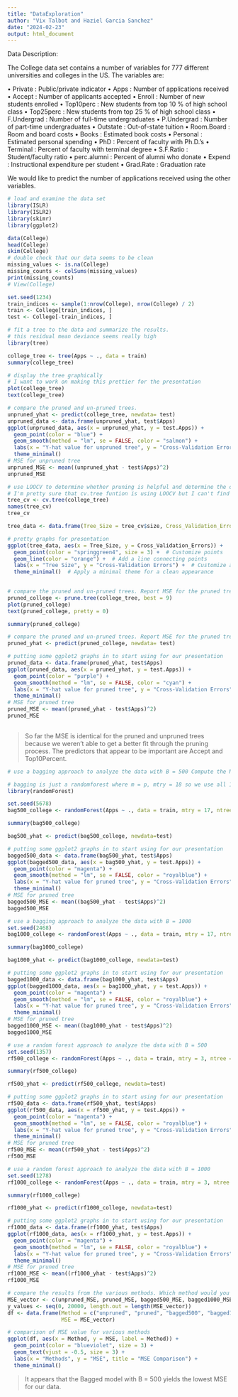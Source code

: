 ```yaml
---
title: "DataExploration"
author: "Vix Talbot and Haziel Garcia Sanchez"
date: "2024-02-23"
output: html_document
---
```

Data Description:

The College data set contains a number of variables for 777 different universities and colleges in the US. 
The variables are:

• Private : Public/private indicator
• Apps : Number of applications received
• Accept : Number of applicants accepted
• Enroll : Number of new students enrolled
• Top10perc : New students from top 10 % of high school class 
• Top25perc : New students from top 25 % of high school class 
• F.Undergrad : Number of full-time undergraduates
• P.Undergrad : Number of part-time undergraduates
• Outstate : Out-of-state tuition
• Room.Board : Room and board costs
• Books : Estimated book costs
• Personal : Estimated personal spending
• PhD : Percent of faculty with Ph.D.’s
• Terminal : Percent of faculty with terminal degree 
• S.F.Ratio : Student/faculty ratio
• perc.alumni : Percent of alumni who donate
• Expend : Instructional expenditure per student
• Grad.Rate : Graduation rate

We would like to predict the number of applications received using the other variables.

```r
# load and examine the data set
library(ISLR)
library(ISLR2)
library(skimr)
library(ggplot2)

data(College)
head(College)
skim(College)
# double check that our data seems to be clean
missing_values <- is.na(College)
missing_counts <- colSums(missing_values)
print(missing_counts)
# View(College)

```

```r

set.seed(1234)
train_indices <- sample(1:nrow(College), nrow(College) / 2)
train <- College[train_indices, ]
test <- College[-train_indices, ]

```



```r
# fit a tree to the data and summarize the results.
# this residual mean deviance seems really high
library(tree)

college_tree <- tree(Apps ~ ., data = train)
summary(college_tree)

```


```r
# display the tree graphically
# I want to work on making this prettier for the presentation
plot(college_tree)
text(college_tree)

# compare the pruned and un-pruned trees.
unpruned_yhat <- predict(college_tree, newdata= test)
unpruned_data <- data.frame(unpruned_yhat, test$Apps)
ggplot(unpruned_data, aes(x = unpruned_yhat, y = test.Apps)) +
  geom_point(color = "blue") +
  geom_smooth(method = "lm", se = FALSE, color = "salmon") +
  labs(x = "Y-hat value for unpruned tree", y = "Cross-Validation Errors") +
  theme_minimal()
# MSE for unpruned tree
unpruned_MSE <- mean((unpruned_yhat - test$Apps)^2)
unpruned_MSE

```

```r
# use LOOCV to determine whether pruning is helpful and determine the optimal size for the pruned tree.
# I'm pretty sure that cv.tree funtion is using LOOCV but I can't find information to support that assumption
tree_cv <- cv.tree(college_tree)
names(tree_cv)
tree_cv

tree_data <- data.frame(Tree_Size = tree_cv$size, Cross_Validation_Errors = tree_cv$dev)

# pretty graphs for presentation
ggplot(tree_data, aes(x = Tree_Size, y = Cross_Validation_Errors)) +
  geom_point(color = "springgreen4", size = 3) +  # Customize points
  geom_line(color = "orange") +  # Add a line connecting points
  labs(x = "Tree Size", y = "Cross-Validation Errors") +  # Customize axis labels
  theme_minimal()  # Apply a minimal theme for a clean appearance
 
```

```r
# compare the pruned and un-pruned trees. Report MSE for the pruned tree. Which predictors seem to be the most important?
pruned_college <- prune.tree(college_tree, best = 9)
plot(pruned_college)
text(pruned_college, pretty = 0)

summary(pruned_college)

```

```r
# compare the pruned and un-pruned trees. Report MSE for the pruned tree. Which predictors seem to be the most important?
pruned_yhat <- predict(pruned_college, newdata= test)

# putting some ggplot2 graphs in to start using for our presentation
pruned_data <- data.frame(pruned_yhat, test$Apps)
ggplot(pruned_data, aes(x = pruned_yhat, y = test.Apps)) +
  geom_point(color = "purple") +
  geom_smooth(method = "lm", se = FALSE, color = "cyan") +
  labs(x = "Y-hat value for pruned tree", y = "Cross-Validation Errors") +
  theme_minimal()
# MSE for pruned tree
pruned_MSE <- mean((pruned_yhat - test$Apps)^2)
pruned_MSE
 
```
> So far the MSE is identical for the pruned and unpruned trees because we weren't able to get a better fit through the pruning process. The predictors that appear to be important are Accept and Top10Percent.

```r
# use a bagging approach to analyze the data with B = 500 Compute the MSE. Which predictors seem to be the most important?

# bagging is just a randomforest where m = p, mtry = 18 so we use all 17 predictors (17 because we have 18 columns but Apps is our response variable)
library(randomForest)

set.seed(5678)
bag500_college <- randomForest(Apps ~ ., data = train, mtry = 17, ntree = 500)

summary(bag500_college)

bag500_yhat <- predict(bag500_college, newdata=test)

# putting some ggplot2 graphs in to start using for our presentation
bagged500_data <- data.frame(bag500_yhat, test$Apps)
ggplot(bagged500_data, aes(x = bag500_yhat, y = test.Apps)) +
  geom_point(color = "magenta") +
  geom_smooth(method = "lm", se = FALSE, color = "royalblue") +
  labs(x = "Y-hat value for pruned tree", y = "Cross-Validation Errors") +
  theme_minimal()
# MSE for pruned tree
bagged500_MSE <- mean((bag500_yhat - test$Apps)^2)
bagged500_MSE

```

```r
# use a bagging approach to analyze the data with B = 1000
set.seed(2468)
bag1000_college <- randomForest(Apps ~ ., data = train, mtry = 17, ntree = 1000)

summary(bag1000_college)

bag1000_yhat <- predict(bag1000_college, newdata=test)

# putting some ggplot2 graphs in to start using for our presentation
bagged1000_data <- data.frame(bag1000_yhat, test$Apps)
ggplot(bagged1000_data, aes(x = bag1000_yhat, y = test.Apps)) +
  geom_point(color = "magenta") +
  geom_smooth(method = "lm", se = FALSE, color = "royalblue") +
  labs(x = "Y-hat value for pruned tree", y = "Cross-Validation Errors") +
  theme_minimal()
# MSE for pruned tree
bagged1000_MSE <- mean((bag1000_yhat - test$Apps)^2)
bagged1000_MSE

```

```r
# use a random forest approach to analyze the data with B = 500
set.seed(1357)
rf500_college <- randomForest(Apps ~ ., data = train, mtry = 3, ntree = 500)

summary(rf500_college)

rf500_yhat <- predict(rf500_college, newdata=test)

# putting some ggplot2 graphs in to start using for our presentation
rf500_data <- data.frame(rf500_yhat, test$Apps)
ggplot(rf500_data, aes(x = rf500_yhat, y = test.Apps)) +
  geom_point(color = "magenta") +
  geom_smooth(method = "lm", se = FALSE, color = "royalblue") +
  labs(x = "Y-hat value for pruned tree", y = "Cross-Validation Errors") +
  theme_minimal()
# MSE for pruned tree
rf500_MSE <- mean((rf500_yhat - test$Apps)^2)
rf500_MSE

```
```r
# use a random forest approach to analyze the data with B = 1000
set.seed(1278)
rf1000_college <- randomForest(Apps ~ ., data = train, mtry = 3, ntree = 1000)

summary(rf1000_college)

rf1000_yhat <- predict(rf1000_college, newdata=test)

# putting some ggplot2 graphs in to start using for our presentation
rf1000_data <- data.frame(rf1000_yhat, test$Apps)
ggplot(rf1000_data, aes(x = rf1000_yhat, y = test.Apps)) +
  geom_point(color = "magenta") +
  geom_smooth(method = "lm", se = FALSE, color = "royalblue") +
  labs(x = "Y-hat value for pruned tree", y = "Cross-Validation Errors") +
  theme_minimal()
# MSE for pruned tree
rf1000_MSE <- mean((rf1000_yhat - test$Apps)^2)
rf1000_MSE

```

```r
# compare the results from the various methods. Which method would you recommend?
MSE_vector <- c(unpruned_MSE, pruned_MSE, bagged500_MSE, bagged1000_MSE, rf500_MSE, rf1000_MSE)
y_values <- seq(0, 20000, length.out = length(MSE_vector))
df <- data.frame(Method = c("unpruned", "pruned", "bagged500", "bagged1000", "rf500", "rf1000"),
                 MSE = MSE_vector)

# comparison of MSE value for various methods
ggplot(df, aes(x = Method, y = MSE, label = Method)) +
  geom_point(color = "blueviolet", size = 3) +
  geom_text(vjust = -0.5, size = 3) +  
  labs(x = "Methods", y = "MSE", title = "MSE Comparison") +
  theme_minimal()

```
> It appears that the Bagged model with B = 500 yields the lowest MSE for our data.
